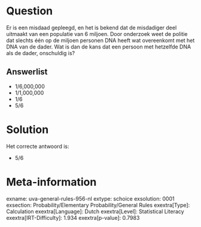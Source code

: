 Question
========

Er is een misdaad gepleegd, en het is bekend dat de misdadiger deel
uitmaakt van een populatie van 6 miljoen. Door onderzoek weet de politie
dat slechts één op de miljoen personen DNA heeft wat overeenkomt met het
DNA van de dader. Wat is dan de kans dat een persoon met hetzelfde DNA
als de dader, onschuldig is?


Answerlist
----------

* 1/6,000,000
* 1/1,000,000
* 1/6
* 5/6

Solution
========

Het correcte antwoord is: 

* 5/6

Meta-information
================
exname: uva-general-rules-956-nl
extype: schoice
exsolution: 0001
exsection: Probability/Elementary Probability/General Rules
exextra[Type]: Calculation
exextra[Language]: Dutch
exextra[Level]: Statistical Literacy
exextra[IRT-Difficulty]: 1.934
exextra[p-value]: 0.7983

